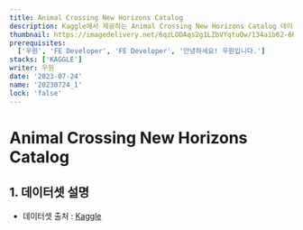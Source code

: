 ```yaml
---
title: Animal Crossing New Horizons Catalog
description: Kaggle에서 제공하는 Animal Crossing New Horizons Catalog 데이터를 분석해보자.
thumbnail: https://imagedelivery.net/6qzLODAqs2g1LZbVYqtuQw/134a1b62-663a-4508-f39f-cb570a648c00/public
prerequisites:
  ['우원', 'FE Developer', 'FE Developer', '안녕하세요! 우원입니다.']
stacks: ['KAGGLE']
writer: 우원
date: '2023-07-24'
name: '20230724_1'
lock: 'false'
---
```


# Animal Crossing New Horizons Catalog

## 1. 데이터셋 설명

- 데이터셋 출처 : [Kaggle](https://www.kaggle.com/datasets/jessicali9530/animal-crossing-new-horizons-nookplaza-dataset)
